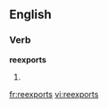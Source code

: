 ==English==
===Verb===
'''reexports'''
# {{third-person singular of|[[reexport]]}}

[[fr:reexports]]
[[vi:reexports]]